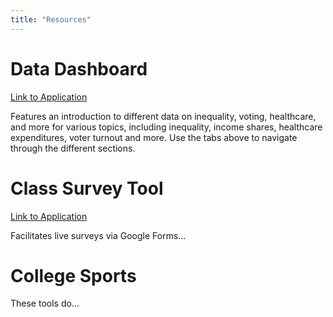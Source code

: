 ```yaml
---
title: "Resources"
---
```


# Data Dashboard

[Link to Application](https://01949177-2ccc-ffe2-3233-5a7c0dade354.share.connect.posit.cloud/)

Features an introduction to different data on inequality, voting, healthcare, and more for various topics, including inequality, income shares, healthcare expenditures, voter turnout and more. Use the tabs above to navigate through the different sections.

# Class Survey Tool

[Link to Application](https://0194aaac-8a80-73ac-40c1-e3c77b2dd524.share.connect.posit.cloud/)

Facilitates live surveys via Google Forms...

# College Sports

These tools do...